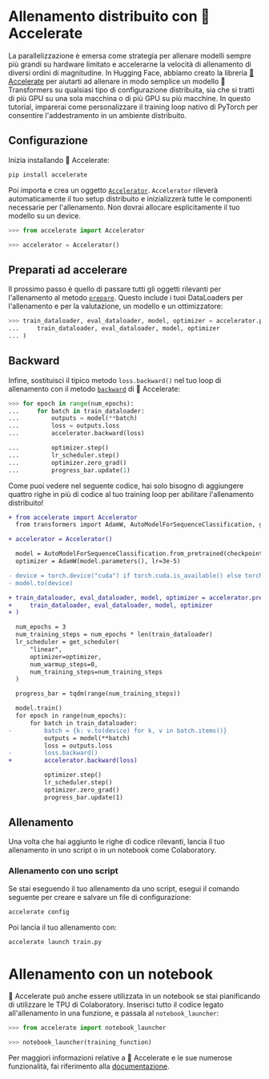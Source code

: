 <!--Copyright 2022 The HuggingFace Team. All rights reserved.

Licensed under the Apache License, Version 2.0 (the "License"); you may not use this file except in compliance with
the License. You may obtain a copy of the License at

http://www.apache.org/licenses/LICENSE-2.0

Unless required by applicable law or agreed to in writing, software distributed under the License is distributed on
an "AS IS" BASIS, WITHOUT WARRANTIES OR CONDITIONS OF ANY KIND, either express or implied. See the License for the
specific language governing permissions and limitations under the License.
-->

# Allenamento distribuito con 🤗 Accelerate

La parallelizzazione è emersa come strategia per allenare modelli sempre più grandi su hardware limitato e accelerarne la velocità di allenamento di diversi ordini di magnitudine. In Hugging Face, abbiamo creato la libreria [🤗 Accelerate](https://huggingface.co/docs/accelerate/index.html) per aiutarti ad allenare in modo semplice un modello 🤗 Transformers su qualsiasi tipo di configurazione distribuita, sia che si tratti di più GPU su una sola macchina o di più GPU su più macchine. In questo tutorial, imparerai come personalizzare il training loop nativo di PyTorch per consentire l'addestramento in un ambiente distribuito.

## Configurazione

Inizia installando 🤗 Accelerate:

```bash
pip install accelerate
```

Poi importa e crea un oggetto [`Accelerator`](https://huggingface.co/docs/accelerate/accelerator.html#accelerate.Accelerator). `Accelerator` rileverà automaticamente il tuo setup distribuito e inizializzerà tutte le componenti necessarie per l'allenamento. Non dovrai allocare esplicitamente il tuo modello su un device.

```py
>>> from accelerate import Accelerator

>>> accelerator = Accelerator()
```

## Preparati ad accelerare

Il prossimo passo è quello di passare tutti gli oggetti rilevanti per l'allenamento al metodo [`prepare`](https://huggingface.co/docs/accelerate/accelerator.html#accelerate.Accelerator.prepare). Questo include i tuoi DataLoaders per l'allenamento e per la valutazione, un modello e un ottimizzatore:

```py
>>> train_dataloader, eval_dataloader, model, optimizer = accelerator.prepare(
...     train_dataloader, eval_dataloader, model, optimizer
... )
```

## Backward

Infine, sostituisci il tipico metodo `loss.backward()` nel tuo loop di allenamento con il metodo [`backward`](https://huggingface.co/docs/accelerate/accelerator.html#accelerate.Accelerator.backward) di 🤗 Accelerate:

```py
>>> for epoch in range(num_epochs):
...     for batch in train_dataloader:
...         outputs = model(**batch)
...         loss = outputs.loss
...         accelerator.backward(loss)

...         optimizer.step()
...         lr_scheduler.step()
...         optimizer.zero_grad()
...         progress_bar.update(1)
```

Come puoi vedere nel seguente codice, hai solo bisogno di aggiungere quattro righe in più di codice al tuo training loop per abilitare l'allenamento distribuito!

```diff
+ from accelerate import Accelerator
  from transformers import AdamW, AutoModelForSequenceClassification, get_scheduler

+ accelerator = Accelerator()

  model = AutoModelForSequenceClassification.from_pretrained(checkpoint, num_labels=2)
  optimizer = AdamW(model.parameters(), lr=3e-5)

- device = torch.device("cuda") if torch.cuda.is_available() else torch.device("cpu")
- model.to(device)

+ train_dataloader, eval_dataloader, model, optimizer = accelerator.prepare(
+     train_dataloader, eval_dataloader, model, optimizer
+ )

  num_epochs = 3
  num_training_steps = num_epochs * len(train_dataloader)
  lr_scheduler = get_scheduler(
      "linear",
      optimizer=optimizer,
      num_warmup_steps=0,
      num_training_steps=num_training_steps
  )

  progress_bar = tqdm(range(num_training_steps))

  model.train()
  for epoch in range(num_epochs):
      for batch in train_dataloader:
-         batch = {k: v.to(device) for k, v in batch.items()}
          outputs = model(**batch)
          loss = outputs.loss
-         loss.backward()
+         accelerator.backward(loss)

          optimizer.step()
          lr_scheduler.step()
          optimizer.zero_grad()
          progress_bar.update(1)
```

## Allenamento

Una volta che hai aggiunto le righe di codice rilevanti, lancia il tuo allenamento in uno script o in un notebook come Colaboratory.

### Allenamento con uno script

Se stai eseguendo il tuo allenamento da uno script, esegui il comando seguente per creare e salvare un file di configurazione:

```bash
accelerate config
```

Poi lancia il tuo allenamento con:

```bash
accelerate launch train.py
```

# Allenamento con un notebook

🤗 Accelerate può anche essere utilizzata in un notebook se stai pianificando di utilizzare le TPU di Colaboratory. Inserisci tutto il codice legato all'allenamento in una funzione, e passala al `notebook_launcher`:

```py
>>> from accelerate import notebook_launcher

>>> notebook_launcher(training_function)
```

Per maggiori informazioni relative a 🤗 Accelerate e le sue numerose funzionalità, fai riferimento alla [documentazione](https://huggingface.co/docs/accelerate/index.html).